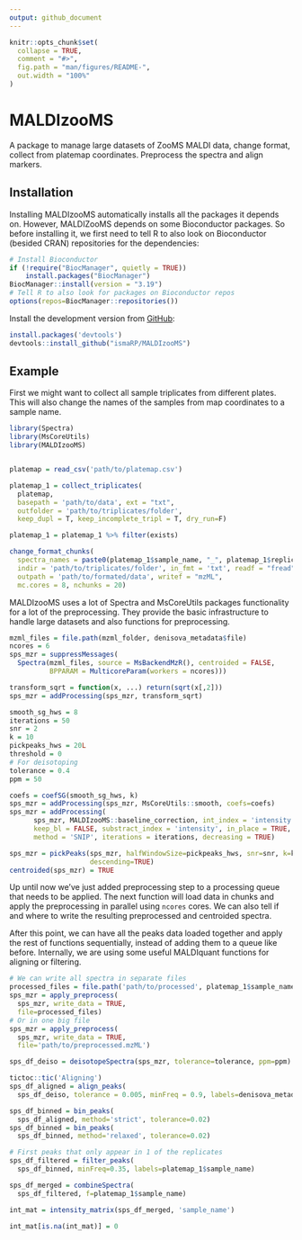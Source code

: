 ```yaml
---
output: github_document
---
```


<!-- README.md is generated from README.Rmd. Please edit that file -->

```r
knitr::opts_chunk$set(
  collapse = TRUE,
  comment = "#>",
  fig.path = "man/figures/README-",
  out.width = "100%"
)
```

# MALDIzooMS

<!-- badges: start -->
<!-- badges: end -->


A package to manage large datasets of ZooMS MALDI data, change format,
collect from platemap coordinates. Preprocess the spectra and align markers.


## Installation
Installing MALDIzooMS automatically installs all the packages it depends on.
However, MALDIZooMS depends on some Bioconductor packages. So before installing it,
we first  need to tell R to also look on Bioconductor (besided CRAN) repositories for the dependencies:
```r
# Install Bioconductor
if (!require("BiocManager", quietly = TRUE))
    install.packages("BiocManager")
BiocManager::install(version = "3.19")
# Tell R to also look for packages on Bioconductor repos
options(repos=BiocManager::repositories())
```
Install the development version from [GitHub](https://github.com/):
``` r
install.packages('devtools')
devtools::install_github("ismaRP/MALDIzooMS")
```


## Example

First we might want to collect all sample triplicates from different plates.
This will also change the names of the samples from map coordinates to a sample name.

```r
library(Spectra)
library(MsCoreUtils)
library(MALDIzooMS)


platemap = read_csv('path/to/platemap.csv')

platemap_1 = collect_triplicates(
  platemap,
  basepath = 'path/to/data', ext = "txt",
  outfolder = 'path/to/triplicates/folder',
  keep_dupl = T, keep_incomplete_tripl = T, dry_run=F)

platemap_1 = platemap_1 %>% filter(exists)

change_format_chunks(
  spectra_names = paste0(platemap_1$sample_name, "_", platemap_1$replicate),
  indir = 'path/to/triplicates/folder', in_fmt = 'txt', readf = "fread",
  outpath = 'path/to/formated/data', writef = "mzML",
  mc.cores = 8, nchunks = 20)
```


MALDIzooMS uses a lot of Spectra and MsCoreUtils packages functionality for a lot 
of the preprocessing.
They provide the basic infrastructure to handle large datasets and also functions
for preprocessing.
```r

mzml_files = file.path(mzml_folder, denisova_metadata$file)
ncores = 6
sps_mzr = suppressMessages(
  Spectra(mzml_files, source = MsBackendMzR(), centroided = FALSE,
          BPPARAM = MulticoreParam(workers = ncores)))

transform_sqrt = function(x, ...) return(sqrt(x[,2]))
sps_mzr = addProcessing(sps_mzr, transform_sqrt)

smooth_sg_hws = 8
iterations = 50
snr = 2
k = 10
pickpeaks_hws = 20L
threshold = 0
# For deisotoping
tolerance = 0.4
ppm = 50

coefs = coefSG(smooth_sg_hws, k)
sps_mzr = addProcessing(sps_mzr, MsCoreUtils::smooth, coefs=coefs)
sps_mzr = addProcessing(
      sps_mzr, MALDIzooMS::baseline_correction, int_index = 'intensity',
      keep_bl = FALSE, substract_index = 'intensity', in_place = TRUE,
      method = 'SNIP', iterations = iterations, decreasing = TRUE)

sps_mzr = pickPeaks(sps_mzr, halfWindowSize=pickpeaks_hws, snr=snr, k=k,
                    descending=TRUE)
centroided(sps_mzr) = TRUE
```

Up until now we've just added preprocessing step to a processing queue that needs
to be applied. The next function will load data in chunks and apply the preprocessing in parallel using `ncores` cores. We can also tell if and where to write the resulting preprocessed and centroided spectra.

After this point, we can have all the peaks data loaded together and apply
the rest of functions sequentially, instead of adding them to a queue like before.
Internally, we are using some useful MALDIquant functions for aligning or filtering.
```r
# We can write all spectra in separate files
processed_files = file.path('path/to/processed', platemap_1$sample_name)
sps_mzr = apply_preprocess(
  sps_mzr, write_data = TRUE,
  file=processed_files)
# Or in one big file
sps_mzr = apply_preprocess(
  sps_mzr, write_data = TRUE,
  file='path/to/preprocessed.mzML')

sps_df_deiso = deisotopeSpectra(sps_mzr, tolerance=tolerance, ppm=ppm)

tictoc::tic('Aligning')
sps_df_aligned = align_peaks(
  sps_df_deiso, tolerance = 0.005, minFreq = 0.9, labels=denisova_metadata$zooMS_ID)

sps_df_binned = bin_peaks(
  sps_df_aligned, method='strict', tolerance=0.02)
sps_df_binned = bin_peaks(
  sps_df_binned, method='relaxed', tolerance=0.02)

# First peaks that only appear in 1 of the replicates
sps_df_filtered = filter_peaks(
  sps_df_binned, minFreq=0.35, labels=platemap_1$sample_name)

sps_df_merged = combineSpectra(
  sps_df_filtered, f=platemap_1$sample_name)

int_mat = intensity_matrix(sps_df_merged, 'sample_name')

int_mat[is.na(int_mat)] = 0
```


